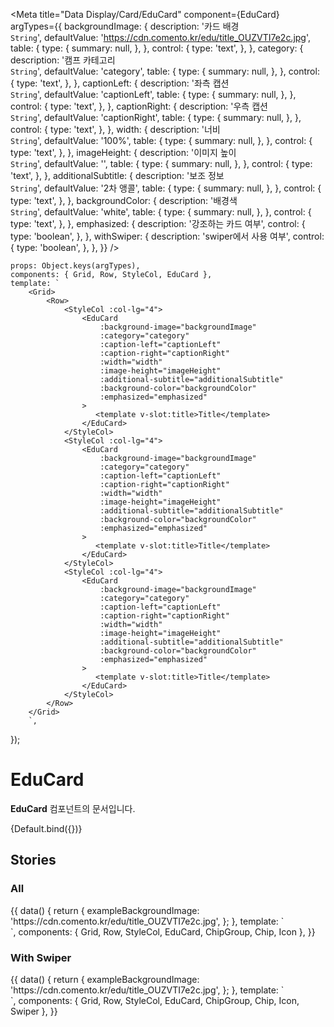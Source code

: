 
<Meta
	title="Data Display/Card/EduCard"
	component={EduCard}
	argTypes={{
		backgroundImage: {
			description: '카드 배경<br/>`String`',
			defaultValue: 'https://cdn.comento.kr/edu/title_OUZVTI7e2c.jpg',
			table: {
				type: {
					summary: null,
				},
			},
			control: {
				type: 'text',
			},
		},
		category: {
			description: '캠프 카테고리<br/>`String`',
			defaultValue: 'category',
			table: {
				type: {
					summary: null,
				},
			},
			control: {
				type: 'text',
			},
		},
		captionLeft: {
			description: '좌측 캡션<br/>`String`',
			defaultValue: 'captionLeft',
			table: {
				type: {
					summary: null,
				},
			},
			control: {
				type: 'text',
			},
		},
		captionRight: {
			description: '우측 캡션<br/>`String`',
			defaultValue: 'captionRight',
			table: {
				type: {
					summary: null,
				},
			},
			control: {
				type: 'text',
			},
		},
		width: {
			description: '너비<br/>`String`',
			defaultValue: '100%',
			table: {
				type: {
					summary: null,
				},
			},
			control: {
				type: 'text',
			},
		},
		imageHeight: {
			description: '이미지 높이<br/>`String`',
			defaultValue: '',
			table: {
				type: {
					summary: null,
				},
			},
			control: {
				type: 'text',
			},
		},
		additionalSubtitle: {
			description: '보조 정보<br/>`String`',
			defaultValue: '2차 앵콜',
			table: {
				type: {
					summary: null,
				},
			},
			control: {
				type: 'text',
			},
		},
		backgroundColor: {
			description: '배경색<br/>`String`',
			defaultValue: 'white',
			table: {
				type: {
					summary: null,
				},
			},
			control: {
				type: 'text',
			},
		},
		emphasized: {
			description: '강조하는 카드 여부',
			control: {
				type: 'boolean',
			},
		},
		withSwiper: {
			description: 'swiper에서 사용 여부',
			control: {
				type: 'boolean',
			},
		},
	}}
/>

	props: Object.keys(argTypes),
	components: { Grid, Row, StyleCol, EduCard },
	template: `
        <Grid>
            <Row>
                <StyleCol :col-lg="4">
                    <EduCard
                        :background-image="backgroundImage"
                        :category="category"
                        :caption-left="captionLeft"
                        :caption-right="captionRight"
                        :width="width"
                        :image-height="imageHeight"
                        :additional-subtitle="additionalSubtitle"
                        :background-color="backgroundColor"
                        :emphasized="emphasized"
                    >
                       <template v-slot:title>Title</template>
                    </EduCard>
                </StyleCol>
                <StyleCol :col-lg="4">
                    <EduCard
                        :background-image="backgroundImage"
                        :category="category"
                        :caption-left="captionLeft"
                        :caption-right="captionRight"
                        :width="width"
                        :image-height="imageHeight"
                        :additional-subtitle="additionalSubtitle"
                        :background-color="backgroundColor"
                        :emphasized="emphasized"
                    >
                       <template v-slot:title>Title</template>
                    </EduCard>
                </StyleCol>
                <StyleCol :col-lg="4">
                    <EduCard
                        :background-image="backgroundImage"
                        :category="category"
                        :caption-left="captionLeft"
                        :caption-right="captionRight"
                        :width="width"
                        :image-height="imageHeight"
                        :additional-subtitle="additionalSubtitle"
                        :background-color="backgroundColor"
                        :emphasized="emphasized"
                    >
                       <template v-slot:title>Title</template>
                    </EduCard>
                </StyleCol>
            </Row>
        </Grid>
        `,
});

# EduCard

**EduCard** 컴포넌트의 문서입니다.

<Story name="Default">{Default.bind({})}</Story>

<ArgsTable story="Default" />

## Stories

### All

<Canvas>
	<Story name="All">
		{{
			data() {
				return {
					exampleBackgroundImage: 'https://cdn.comento.kr/edu/title_OUZVTI7e2c.jpg',
				};
			},
			template: `
                <div>
                    <Grid>
                        <Row>
                            <StyleCol :col-lg="4">
                                <EduCard
                                    :background-image="exampleBackgroundImage"
                                    category="생산기술"
                                    caption-left="3개의 스케줄"
                                    caption-right="1월 20일까지"
                                    additional-subtitle="2차 앵콜"
                                >
                                   <template v-slot:chip>
                                      <ChipGroup>
                                        <Chip size="medium">복습 VOD</Chip>
                                      </ChipGroup>
                                   </template>
                                   <template v-slot:title>대기업 현직자와 알기 쉽게 이해하는 생산기술 생산관리의 핵심 알아보고 보고서 작성과 직무 체험하기</template>
                                </EduCard>
                            </StyleCol>
                            <StyleCol :col-lg="4">
                                <EduCard
                                    :background-image="exampleBackgroundImage"
                                    category="생산기술"
                                    caption-left="3개의 스케줄"
                                    caption-right="1월 20일까지"
                                >
                                   <template v-slot:title>대기업 현직자와 알기 쉽게 이해하는 생산기술 생산관리의 핵심 알아보고 보고서 작성과 직무 체험하기</template>
                                </EduCard>
                            </StyleCol>
                            <StyleCol :col-lg="4">
                                <EduCard
                                    :background-image="exampleBackgroundImage"
                                    category="생산기술"
                                    caption-left="3개의 스케줄"
                                    caption-right="1월 20일까지"
                                >
                                    <template v-slot:additional-button>
                                        <Icon name="IconBookmarkLargeLine" color="white" />
                                    </template>
                                   <template v-slot:title>대기업 현직자와 알기 쉽게 이해하는 생산기술 생산관리의 핵심 알아보고 보고서 작성과 직무 체험하기</template>
                                </EduCard>
                            </StyleCol>
                        </Row>
                        <Row class="mt-50">
                            <StyleCol :col-lg="4">
                                <EduCard
                                    emphasized
                                    :background-image="exampleBackgroundImage"
                                    category="생산기술"
                                    caption-left="3개의 스케줄"
                                    caption-right="1월 20일까지"
                                    additional-subtitle="2차 앵콜"
                                >
                                   <template v-slot:chip>
                                      <ChipGroup>
                                        <Chip size="medium">복습 VOD</Chip>
                                      </ChipGroup>
                                   </template>
                                   <template v-slot:title>대기업 현직자와 알기 쉽게 이해하는 생산기술 생산관리의 핵심 알아보고 보고서 작성과 직무 체험하기</template>
                                </EduCard>
                            </StyleCol>
                            <StyleCol :col-lg="4">
                                <EduCard
                                    emphasized
                                    :background-image="exampleBackgroundImage"
                                    category="생산기술"
                                    caption-left="3개의 스케줄"
                                    caption-right="1월 20일까지"
                                >
                                   <template v-slot:title>대기업 현직자와 알기 쉽게 이해하는 생산기술 생산관리의 핵심 알아보고 보고서 작성과 직무 체험하기</template>
                                </EduCard>
                            </StyleCol>
                            <StyleCol :col-lg="4">
                                <EduCard
                                    emphasized
                                    :background-image="exampleBackgroundImage"
                                    category="생산기술"
                                    caption-left="3개의 스케줄"
                                    caption-right="1월 20일까지"
                                >
                                    <template v-slot:additional-button>
                                        <Icon name="IconBookmarkLargeLine" color="white" />
                                    </template>
                                   <template v-slot:title>대기업 현직자와 알기 쉽게 이해하는 생산기술 생산관리의 핵심 알아보고 보고서 작성과 직무 체험하기</template>
                                </EduCard>
                            </StyleCol>
                        </Row>
                    </Grid>
                </div>
            `,
			components: { Grid, Row, StyleCol, EduCard, ChipGroup, Chip, Icon },
		}}
	</Story>
</Canvas>

### With Swiper

<Canvas>
	<Story name="WithSwiper">
		{{
			data() {
				return {
					exampleBackgroundImage: 'https://cdn.comento.kr/edu/title_OUZVTI7e2c.jpg',
				};
			},
			template: `
                <div>
                    <Grid :fluid="isMobile">
                        <Row>
                            <StyleCol :col-lg="12">
                                <Swiper
                                    controls-color="dark"
                                    controls-position="outside"
                                    :with-controls="!isMobile"
                                    :slides-per-view="isMobile ? 'auto' : 3"
                                    :slides-per-group="isMobile ? 1 : 3"
                                    :spacing="isMobile ? 16 : 24"
                                >
                                    <template v-for="(_, index) in 6" :slot="'item' + index">
                                        <EduCard
                                            with-swiper
                                            :background-image="exampleBackgroundImage"
                                            category="생산기술"
                                            caption-left="3개의 스케줄"
                                            caption-right="1월 20일까지"
                                            additional-subtitle="2차 앵콜"
                                        >
                                           <template v-if="index % 3 === 0" v-slot:chip>
                                              <ChipGroup>
                                                <Chip size="medium">복습 VOD</Chip>
                                              </ChipGroup>
                                           </template>
                                           <template v-if="index % 2 === 1" v-slot:additional-button>
                                               <Icon name="IconBookmarkLargeLine" color="white" />
                                           </template>
                                           <template v-slot:title>대기업 현직자와 알기 쉽게 이해하는 생산기술 생산관리의 핵심 알아보고 보고서 작성과 직무 체험하기</template>
                                        </EduCard>
                                    </template>
                                </Swiper>
                            </StyleCol>
                        </Row>
                        <Row class="mt-50">
                            <StyleCol :col-lg="12">
                                <Swiper
                                    controls-color="dark"
                                    controls-position="outside"
                                    :with-controls="!isMobile"
                                    :slides-per-view="isMobile ? 'auto' : 3"
                                    :slides-per-group="isMobile ? 1 : 3"
                                    :spacing="isMobile ? 16 : 24"
                                    :autoplay="isMobile"
                                >
                                    <template v-for="(_, index) in 6" :slot="'item' + index">
                                        <EduCard
                                            emphasized
                                            with-swiper
                                            :background-image="exampleBackgroundImage"
                                            category="생산기술"
                                            caption-left="3개의 스케줄"
                                            caption-right="1월 20일까지"
                                            additional-subtitle="2차 앵콜"
                                        >
                                           <template v-if="index % 3 === 0" v-slot:chip>
                                              <ChipGroup>
                                                <Chip size="medium">복습 VOD</Chip>
                                              </ChipGroup>
                                           </template>
                                           <template v-if="index % 2 === 1" v-slot:additional-button>
                                              <Icon name="IconBookmarkLargeLine" color="white" />
                                          </template>
                                           <template v-slot:title>대기업 현직자와 알기 쉽게 이해하는 생산기술 생산관리의 핵심 알아보고 보고서 작성과 직무 체험하기</template>
                                        </EduCard>
                                    </template>
                                </Swiper>
                            </StyleCol>
                        </Row>
                    </Grid>
                </div>
            `,
			components: { Grid, Row, StyleCol, EduCard, ChipGroup, Chip, Icon, Swiper },
		}}
	</Story>
</Canvas>
